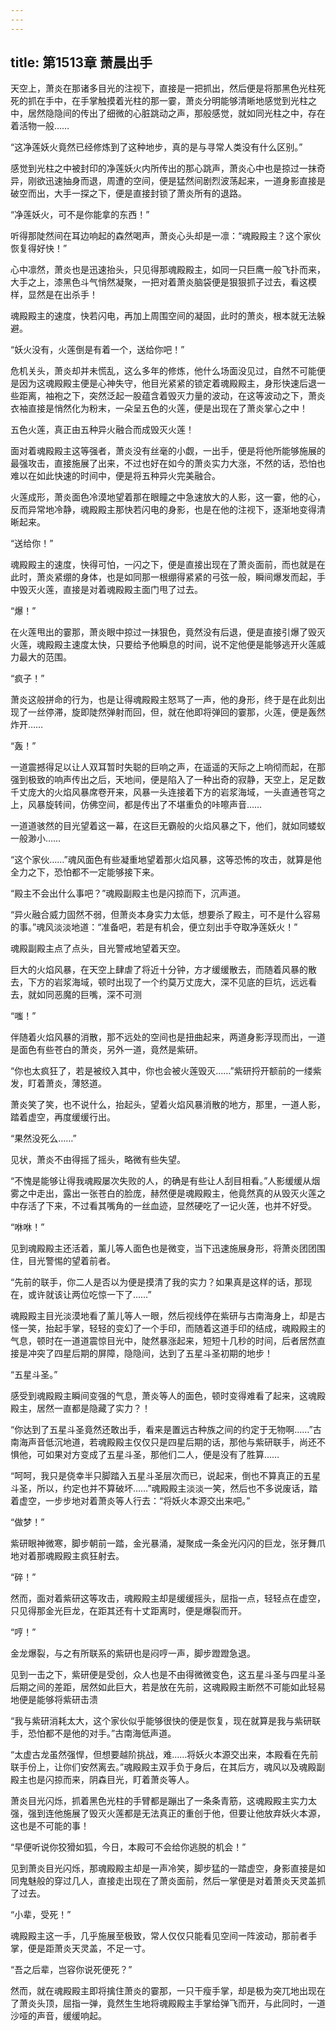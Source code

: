 ```yaml
---
---
---
```

title: 第1513章 萧晨出手
---



天空上，萧炎在那诸多目光的注视下，直接是一把抓出，然后便是将那黑色光柱死死的抓在手中，在手掌触摸着光柱的那一霎，萧炎分明能够清晰地感觉到光柱之中，居然隐隐间的传出了细微的心脏跳动之声，那般感觉，就如同光柱之中，存在着活物一般……

“这净莲妖火竟然已经修炼到了这种地步，真的是与寻常人类没有什么区别。”

感觉到光柱之中被封印的净莲妖火内所传出的那心跳声，萧炎心中也是掠过一抹奇异，刚欲迅速抽身而退，周遭的空间，便是猛然间剧烈波荡起来，一道身影直接是破空而出，大手一探之下，便是直接封锁了萧炎所有的退路。

“净莲妖火，可不是你能拿的东西！”

听得那陡然间在耳边响起的森然喝声，萧炎心头却是一凛：“魂殿殿主？这个家伙恢复得好快！”

心中凛然，萧炎也是迅速抬头，只见得那魂殿殿主，如同一只巨鹰一般飞扑而来，大手之上，漆黑色斗气悄然凝聚，一把对着萧炎脑袋便是狠狠抓子过去，看这模样，显然是在出杀手！

魂殿殿主的速度，快若闪电，再加上周围空间的凝固，此时的萧炎，根本就无法躲避。

“妖火没有，火莲倒是有着一个，送给你吧！”

危机关头，萧炎却并未慌乱，这么多年的修炼，他什么场面没见过，自然不可能便是因为这魂殿殿主便是心神失守，他目光紧紧的锁定着魂殿殿主，身形快速后退一些距离，袖袍之下，突然泛起一股蕴含着毁灭力量的波动，在这等波动之下，萧炎衣袖直接是悄然化为粉末，一朵呈五色的火莲，便是出现在了萧炎掌心之中！

五色火莲，真正由五种异火融合而成毁灭火莲！

面对着魂殿殿主这等强者，萧炎没有丝毫的小觑，一出手，便是将他所能够施展的最强攻击，直接施展了出来，不过也好在如今的萧炎实力大涨，不然的话，恐怕也难以在如此快速的时间中，便是将五种异火完美融合。

火莲成形，萧炎面色冷漠地望着那在眼瞳之中急速放大的人影，这一霎，他的心，反而异常地冷静，魂殿殿主那快若闪电的身影，也是在他的注视下，逐渐地变得清晰起来。

“送给你！”

魂殿殿主的速度，快得可怕，一闪之下，便是直接出现在了萧炎面前，而也就是在此时，萧炎紧绷的身体，也是如同那一根绷得紧紧的弓弦一般，瞬间爆发而起，手中毁灭火莲，直接是对着魂殿殿主面门甩了过去。

“爆！”

在火莲甩出的霎那，萧炎眼中掠过一抹狠色，竟然没有后退，便是直接引爆了毁灭火莲，魂殿殿主速度太快，只要给予他瞬息的时间，说不定他便是能够逃开火莲威力最大的范围。

“疯子！”

萧炎这般拼命的行为，也是让得魂殿殿主怒骂了一声，他的身形，终于是在此刻出现了一丝停滞，旋即陡然弹射而回，但，就在他即将弹回的霎那，火莲，便是轰然炸开……

“轰！”

一道震撼得足以让人双耳暂时失聪的巨响之声，在遥遥的天际之上响彻而起，在那强到极致的响声传出之后，天地间，便是陷入了一种出奇的寂静，天空上，足足数千丈庞大的火焰风暴席卷开来，风暴一头连接着下方的岩浆海域，一头直通苍穹之上，风暴旋转间，仿佛空间，都是传出了不堪重负的咔嚓声音……

一道道骇然的目光望着这一幕，在这巨无霸般的火焰风暴之下，他们，就如同蝼蚁一般渺小……

“这个家伙……”魂风面色有些凝重地望着那火焰风暴，这等恐怖的攻击，就算是他全力之下，恐怕都不一定能够接下来。

“殿主不会出什么事吧？”魂殿副殿主也是闪掠而下，沉声道。

“异火融合威力固然不弱，但萧炎本身实力太低，想要杀了殿主，可不是什么容易的事。”魂风淡淡地道：“准备吧，若是有机会，便立刻出手夺取净莲妖火！”

魂殿副殿主点了点头，目光警戒地望着天空。

巨大的火焰风暴，在天空上肆虐了将近十分钟，方才缓缓散去，而随着风暴的散去，下方的岩浆海域，顿时出现了一个约莫万丈庞大，深不见底的巨坑，远远看去，就如同恶魔的巨嘴，深不可测

“嗤！”

伴随着火焰风暴的消散，那不远处的空间也是扭曲起来，两道身影浮现而出，一道是面色有些苍白的萧炎，另外一道，竟然是紫研。

“你也太疯狂了，若是被绞入其中，你也会被火莲毁灭……”紫研捋开额前的一缕紫发，盯着萧炎，薄怒道。

萧炎笑了笑，也不说什么，抬起头，望着火焰风暴消散的地方，那里，一道人影，踏着虚空，再度缓缓行出。

“果然没死么……”

见状，萧炎不由得摇了摇头，略微有些失望。

“不愧是能够让得我魂殿屡次失败的人，的确是有些让人刮目相看。”人影缓缓从烟雾之中走出，露出一张苍白的脸庞，赫然便是魂殿殿主，他竟然真的从毁灭火莲之中存活了下来，不过看其嘴角的一丝血迹，显然硬吃了一记火莲，也并不好受。

“咻咻！”

见到魂殿殿主还活着，薰儿等人面色也是微变，当下迅速施展身形，将萧炎团团围住，目光警惕的望着前者。

“先前的联手，你二人是否以为便是摸清了我的实力？如果真是这样的话，那现在，或许就该让两位吃惊一下了……”

魂殿殿主目光淡漠地看了薰儿等人一眼，然后视线停在紫研与古南海身上，却是古怪一笑，抬起手掌，轻轻的变幻了一个手印，而随着这道手印的结成，魂殿殿主的气息，顿时在一道道震惊目光中，陡然暴涨起来，短短十几秒的时间，后者居然直接是冲突了四星后期的屏障，隐隐间，达到了五星斗圣初期的地步！

“五星斗圣。”

感受到魂殿殿主瞬间变强的气息，萧炎等人的面色，顿时变得难看了起来，这魂殿殿主，居然一直都是隐藏了实力？！

“你达到了五星斗圣竟然还敢出手，看来是置远古种族之间的约定于无物啊……”古南海声音低沉地道，若魂殿殿主仅仅只是四星后期的话，那他与紫研联手，尚还不惧他，可如果对方变成了五星斗圣，那他们二人，便是没有了胜算……

“呵呵，我只是侥幸半只脚踏入五星斗圣层次而已，说起来，倒也不算真正的五星斗圣，所以，约定也并不算破坏……”魂殿殿主淡淡一笑，然后也不多说废话，踏着虚空，一步步地对着萧炎等人行去：“将妖火本源交出来吧。”

“做梦！”

紫研眼神微寒，脚步朝前一踏，金光暴涌，凝聚成一条金光闪闪的巨龙，张牙舞爪地对着那魂殿殿主疯狂射去。

“碎！”

然而，面对着紫研这等攻击，魂殿殿主却是缓缓摇头，屈指一点，轻轻点在虚空，只见得那金光巨龙，在距其还有十丈距离时，便是爆裂而开。

“哼！”

金龙爆裂，与之有所联系的紫研也是闷哼一声，脚步蹬蹬急退。

见到一击之下，紫研便是受创，众人也是不由得微微变色，这五星斗圣与四星斗圣后期之间的差距，居然如此巨大，若是放在先前，这魂殿殿主断然不可能如此轻易地便是能够将紫研击溃

“我与紫研消耗太大，这个家伙似乎能够很快的便是恢复，现在就算是我与紫研联手，恐怕都不是他的对手。”古南海低声道。

“太虚古龙虽然强悍，但想要越阶挑战，难……将妖火本源交出来，本殿看在先前联手份上，让你们安然离去。”魂殿殿主双手负于身后，在其后方，魂风以及魂殿副殿主也是闪掠而来，阴森目光，盯着萧炎等人。

萧炎目光闪烁，抓着黑色光柱的手臂都是蹦出了一条条青筋，这魂殿殿主实力太强，强到连他施展了毁灭火莲都是无法真正的重创于他，但要让他放弃妖火本源，这也是不可能的事！

“早便听说你狡猾如狐，今日，本殿可不会给你逃脱的机会！”

见到萧炎目光闪烁，那魂殿殿主却是一声冷笑，脚步猛的一踏虚空，身影直接是如同鬼魅般的穿过几人，直接走出现在了萧炎面前，然后一掌便是对着萧炎天灵盖抓了过去。

“小辈，受死！”

魂殿殿主这一手，几乎施展至极致，常人仅仅只能看见空间一阵波动，那前者手掌，便是距萧炎天灵盖，不足一寸。

“吾之后辈，岂容你说死便死？”

然而，就在魂殿殿主即将擒住萧炎的霎那，一只干瘦手掌，却是极为突兀地出现在了萧炎头顶，屈指一弹，竟然生生地将魂殿殿主手掌给弹飞而开，与此同时，一道沙哑的声音，缓缓响起。